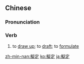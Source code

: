 {{also|拟定}}
==Chinese==
{{zh-forms|s=拟定}}

===Pronunciation===
{{zh-pron
|m=nǐdìng
|c=ji5 ding6
|mn=gí-tēng
|cat=v
}}

===Verb===
{{zh-verb}}

# to [[draw up]]; to [[draft]]; to [[formulate]]

{{zh-cat|Advanced}}

[[zh-min-nan:擬定]]
[[ko:擬定]]
[[ja:擬定]]